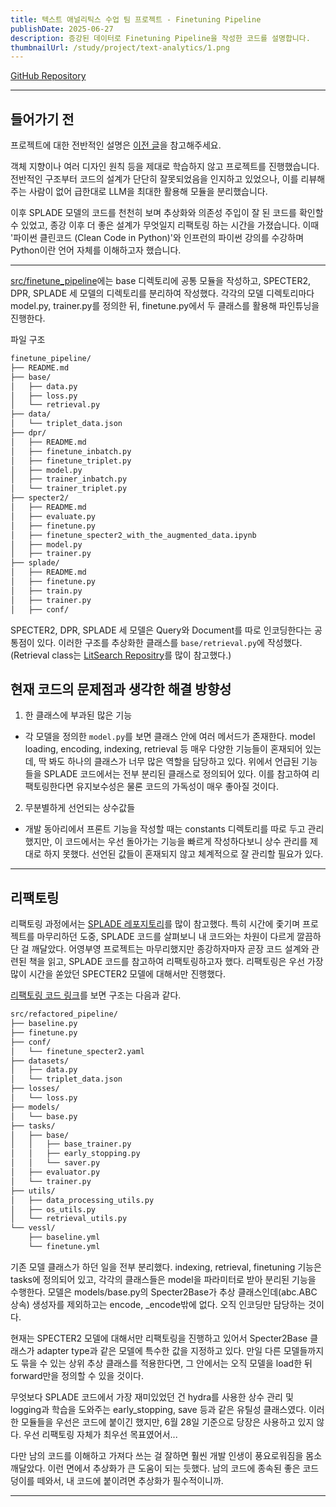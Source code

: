 ```yaml
---
title: 텍스트 애널리틱스 수업 팀 프로젝트 - Finetuning Pipeline
publishDate: 2025-06-27
description: 증강된 데이터로 Finetuning Pipeline을 작성한 코드를 설명합니다.
thumbnailUrl: /study/project/text-analytics/1.png
---
```


[GitHub Repository](https://github.com/goranikin/snu_retrieval)


---

## 들어가기 전

프로젝트에 대한 전반적인 설명은 [이전 글](http://localhost:3000/study/project/text-analytics)을 참고해주세요.

객체 지향이나 여러 디자인 원칙 등을 제대로 학습하지 않고 프로젝트를 진행했습니다. 전반적인 구조부터 코드의 설계가 단단히 잘못되었음을 인지하고 있었으나, 이를 리뷰해주는 사람이 없어 급한대로 LLM을 최대한 활용해 모듈을 분리했습니다.

이후 SPLADE 모델의 코드를 천천히 보며 추상화와 의존성 주입이 잘 된 코드를 확인할 수 있었고, 종강 이후 더 좋은 설계가 무엇일지 리팩토링 하는 시간을 가졌습니다. 이때 '파이썬 클린코드 (Clean Code in Python)'와 인프런의 파이썬 강의를 수강하며 Python이란 언어 자체를 이해하고자 했습니다.

---

[src/finetune_pipeline](https://github.com/goranikin/snu_retrieval/tree/main/src/finetune_pipeline)에는 base 디렉토리에 공통 모듈을 작성하고, SPECTER2, DPR, SPLADE 세 모델의 디렉토리를 분리하여 작성했다. 각각의 모델 디렉토리마다 model.py, trainer.py를 정의한 뒤, finetune.py에서 두 클래스를 활용해 파인튜닝을 진행한다.

파일 구조

```Bash
finetune_pipeline/
├── README.md
├── base/
│   ├── data.py
│   ├── loss.py
│   └── retrieval.py
├── data/
│   └── triplet_data.json
├── dpr/
│   ├── README.md
│   ├── finetune_inbatch.py
│   ├── finetune_triplet.py
│   ├── model.py
│   ├── trainer_inbatch.py
│   └── trainer_triplet.py
├── specter2/
│   ├── README.md
│   ├── evaluate.py
│   ├── finetune.py
│   ├── finetune_specter2_with_the_augmented_data.ipynb
│   ├── model.py
│   ├── trainer.py
├── splade/
│   ├── README.md
│   ├── finetune.py
│   ├── train.py
│   ├── trainer.py
│   ├── conf/
```

SPECTER2, DPR, SPLADE 세 모델은 Query와 Document를 따로 인코딩한다는 공통점이 있다. 이러한 구조를 추상화한 클래스를 `base/retrieval.py`에 작성했다. (Retrieval class는 [LitSearch Repositry](https://github.com/princeton-nlp/LitSearch)를 많이 참고했다.)

## 현재 코드의 문제점과 생각한 해결 방향성

1. 한 클래스에 부과된 많은 기능
- 각 모델을 정의한 `model.py`를 보면 클래스 안에 여러 메서드가 존재한다. model loading, encoding, indexing, retrieval 등 매우 다양한 기능들이 혼재되어 있는데, 딱 봐도 하나의 클래스가 너무 많은 역할을 담당하고 있다. 위에서 언급된 기능들을 SPLADE 코드에서는 전부 분리된 클래스로 정의되어 있다. 이를 참고하여 리팩토링한다면 유지보수성은 물론 코드의 가독성이 매우 좋아질 것이다.

2. 무분별하게 선언되는 상수값들
- 개발 동아리에서 프론트 기능을 작성할 때는 constants 디렉토리를 따로 두고 관리했지만, 이 코드에서는 우선 돌아가는 기능을 빠르게 작성하다보니 상수 관리를 제대로 하지 못했다. 선언된 값들이 혼재되지 않고 체계적으로 잘 관리할 필요가 있다.


---

## 리팩토링

리팩토링 과정에서는 [SPLADE 레포지토리](https://github.com/naver/splade)를 많이 참고했다. 특히 시간에 좇기며 프로젝트를 마무리하던 도중, SPLADE 코드를 살펴보니 내 코드와는 차원이 다르게 깔끔하단 걸 깨달았다. 어영부영 프로젝트는 마무리했지만 종강하자마자 곧장 코드 설계와 관련된 책을 읽고, SPLADE 코드를 참고하여 리팩토링하고자 했다. 리팩토링은 우선 가장 많이 시간을 쏟았던 SPECTER2 모델에 대해서만 진행했다.

[리팩토링 코드 링크](https://github.com/goranikin/snu_retrieval/tree/main/src/refactored_pipeline)를 보면 구조는 다음과 같다.

```Bash
src/refactored_pipeline/
├── baseline.py
├── finetune.py
├── conf/
│   └── finetune_specter2.yaml
├── datasets/
│   ├── data.py
│   └── triplet_data.json
├── losses/
│   └── loss.py
├── models/
│   └── base.py
├── tasks/
│   ├── base/
│   │   ├── base_trainer.py
│   │   ├── early_stopping.py
│   │   └── saver.py
│   ├── evaluator.py
│   └── trainer.py
├── utils/
│   ├── data_processing_utils.py
│   ├── os_utils.py
│   └── retrieval_utils.py
└── vessl/
    ├── baseline.yml
    └── finetune.yml
```

기존 모델 클래스가 하던 일을 전부 분리했다. indexing, retrieval, finetuning 기능은 tasks에 정의되어 있고, 각각의 클래스들은 model을 파라미터로 받아 분리된 기능을 수행한다. 모델은 models/base.py의 Specter2Base가 추상 클래스인데(abc.ABC 상속) 생성자를 제외하고는 encode, _encode밖에 없다. 오직 인코딩만 담당하는 것이다.

현재는 SPECTER2 모델에 대해서만 리팩토링을 진행하고 있어서 Specter2Base 클래스가 adapter type과 같은 모델에 특수한 값을 지정하고 있다. 만일 다른 모델들까지도 묶을 수 있는 상위 추상 클래스를 적용한다면, 그 안에서는 오직 모델을 load한 뒤 forward만을 정의할 수 있을 것이다.

무엇보다 SPLADE 코드에서 가장 재미있었던 건 hydra를 사용한 상수 관리 및 logging과 학습을 도와주는 early_stopping, save 등과 같은 유틸성 클래스였다. 이러한 모듈들을 우선은 코드에 붙이긴 했지만, 6월 28일 기준으로 당장은 사용하고 있지 않다. 우선 리팩토링 자체가 최우선 목표였어서...

다만 남의 코드를 이해하고 가져다 쓰는 걸 잘하면 훨씬 개발 인생이 풍요로워짐을 몸소 깨달았다. 이런 면에서 추상화가 큰 도움이 되는 듯했다. 남의 코드에 종속된 좋은 코드 덩이를 떼와서, 내 코드에 붙이려면 추상화가 필수적이니까.



---
